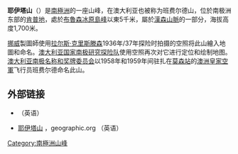 '''耶伊塔山'''（{{lang-nn|Gjeitafjell}}）是[[南極洲|南極洲]]的一座山峰，在澳大利亚也被称为班费尔德山，位於南极洲东部的[[肯普地|肯普地]]，處於[[布魯森冰原島峰|布魯森冰原島峰]]以東5千米，屬於[[漢森山脈|漢森山脈]]的一部分，海拔高度1,700米。

[[挪威|挪威]]製圖師使用[[拉尔斯·克里斯滕森|拉尔斯·克里斯滕森]]1936年/37年探险时拍摄的空照将此山繪入地圖和命名。[[澳大利亚国家南极研究探险队|澳大利亚国家南极研究探险队]]使用空照再次对它进行定位和绘制地图。[[澳大利亚南极名称和奖牌委员会|澳大利亚南极名称和奖牌委员会]]以1958年和1959年间驻扎在[[莫森站|莫森站]]的[[澳洲皇家空軍|澳洲皇家空軍]]飞行员班费尔德命名此山。

==外部链接==
* {{gnis|5708|Mount Gjeita|type=antarid}}（英语）
* [https://www.geographic.org/geographic_names/antname.php?uni=5708&fid=antgeo_109 耶伊塔山] {{Wayback|url=https://www.geographic.org/geographic_names/antname.php?uni=5708&fid=antgeo_109 |date=20220105094901 }}，geographic.org （英语）

{{coord|68|12|S|58|14|E|display=title|type:landmark}}

[[Category:南極洲山峰|Category:南極洲山峰]]